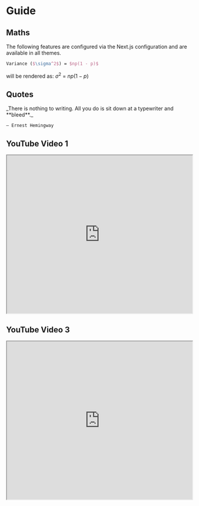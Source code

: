 # Guide


## Maths
The following features are configured via the Next.js configuration and are
available in all themes.


```latex
Variance ($\sigma^2$) = $np(1 - p)$
```
will be rendered as: 
$\sigma^2$ = $np(1 - p)$

## Quotes

<Bleed>
  <div style={{ border: '1px solid #888', padding: '4rem 2.5rem', textAlign: 'center' }}>
    _There is nothing to writing. All you do is sit down at a typewriter and **bleed**._

    — Ernest Hemingway

  </div>
</Bleed>

## YouTube Video 1

<Bleed>
  <iframe
    width="100%"
    height="430"
    src="https://youtube.com/embed/3hccXiXI0u8"
    allow="accelerometer; autoplay; clipboard-write; encrypted-media; gyroscope; picture-in-picture"
    allowFullScreen
  />
</Bleed>

## YouTube Video 2

<Bleed>
<iframe width="560" height="315" src="https://www.youtube.com/embed/C7dbEyH28Fg?si=34oi4tZHByR4oSwg" title="YouTube video player" frameborder="0" allow="accelerometer; autoplay; clipboard-write; encrypted-media; gyroscope; picture-in-picture; web-share" referrerpolicy="strict-origin-when-cross-origin" allowfullscreen></iframe>
</Bleed>

## YouTube Video 3

<Bleed>
<iframe
    width="100%"
    height="430"
    src="https://www.youtube.com/embed/C7dbEyH28Fg?si=34oi4tZHByR4oSwg"
    allow="accelerometer; autoplay; clipboard-write; encrypted-media; gyroscope; picture-in-picture"
    allowFullScreen
  />
</Bleed>

## Image 
<Bleed>
  ![Landscape](https://source.unsplash.com/eaxwP9J_V6s/1600x398)
</Bleed>

You can even make it full-bleed using `<Bleed full>`:
## Image Full
<Bleed full>
  ![Landscape](https://source.unsplash.com/eaxwP9J_V6s/1600x398)
</Bleed>


## Coding

```mdx filename="bleed.mdx"
<Bleed>Hey, I can use **Markdown** syntax here.</Bleed>

<Bleed full>
  ![Landscape](https://source.unsplash.com/eaxwP9J_V6s/1600x398)
</Bleed>

<Bleed full>
  <iframe
    src="https://codesandbox.io/embed/swr-states-4une7"
    width="100%"
    height="500px"
    title="SWR-States"
  />
</Bleed>
```
## Tabs

<Tabs items={['JavaScript', 'C++', {label:'C', disabled: true}, 'Python']} defaultIndex={1}>
  <Tabs.Tab>
    ```js filename="hi.js"
    import { useState, useEffect } from 'react';
    ```
  </Tabs.Tab>

  <Tabs.Tab>
    ```cpp filename="hi.cpp"
    #include <iostream>
    ```
  </Tabs.Tab>

  <Tabs.Tab>
    ```c filename="hi.c"
    #include <stdio.h>
    ```
  </Tabs.Tab>

  <Tabs.Tab>
     ```python filename="hello.py"
    print('Hello, world!')
    ```
  </Tabs.Tab>
</Tabs>

## Highlight 1

<Callout>
  An example of the blog theme can be found
  [here](https://github.com/).
</Callout>


## SVG Images from web

This pattern is to fetch data and revalidate it later.

![A pattern for fetch and revalidate](https://img.freepik.com/free-vector/man-sysadmine-computer-programmer-working-computer_575670-70.jpg?size=626&ext=jpg)

## SVG Image from File Storage

This pattern is to fetch data and change the key and revalidate it later.

![A pattern for key change](../../public/img/key-change.svg)

## Emoji
<Callout emoji="📝">
  Fallback data and previous data are not considered "loaded data," so when you
  use fallback data or enable the keepPreviousData option, you might have data
  to display.
</Callout>

## GIF Images
![An example of using the isLoading state](https://i0.wp.com/www.galvanizeaction.org/wp-content/uploads/2022/06/Wow-gif.gif)

## Video 

<Video
  src="https://user-images.githubusercontent.com/3676859/163695903-a3eb1259-180e-41e0-821e-21c320201194.mp4"
  ratio={640 / 730}
/>


## Video with Caption 

<Bleed>
  <Video
    src="https://media.istockphoto.com/id/1479135181/video/firework-with-audio.mp4?s=mp4-640x640-is&k=20&c=m_PN_5lsIh1oVrWz_siAQyMGOcbwRr9Kuv_JsHRw5x0="
    caption="Video: using focus revalidation to automatically sync login state between pages."
    ratio={640 / 730}
  />
</Bleed>


